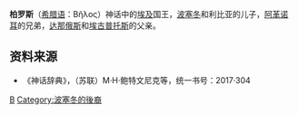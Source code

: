 {{expand|time=2009-05-24T04:30:28+00:00}}
'''柏罗斯'''（[[希腊语|希腊语]]：Βῆλος）神话中的[[埃及|埃及]]国王，[[波塞冬|波塞冬]]和利比亚的儿子，[[阿革诺耳|阿革诺耳]]的兄弟，[[达那俄斯|达那俄斯]]和[[埃古普托斯|埃古普托斯]]的父亲。

==资料来源==
*《神话辞典》，（苏联）M·H·鲍特文尼克等，统一书号：2017·304 

[[Category:希腊神话人物|B]]
[[Category:波塞冬的後裔|Category:波塞冬的後裔]]